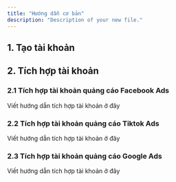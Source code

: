 ```yaml
---
title: "Hướng dẫn cơ bản"
description: "Description of your new file."
---
```


## 1. Tạo tài khoản

## 2. Tích hợp tài khoản

### 2.1 Tích hợp tài khoản quảng cáo Facebook Ads

Viết hướng dẫn tích hợp tài khoản ở đây

### 2.2 Tích hợp tài khoản quảng cáo Tiktok Ads

Viết hướng dẫn tích hợp tài khoản ở đây

### 2.3 Tích hợp tài khoản quảng cáo Google Ads

Viết hướng dẫn tích hợp tài khoản ở đây